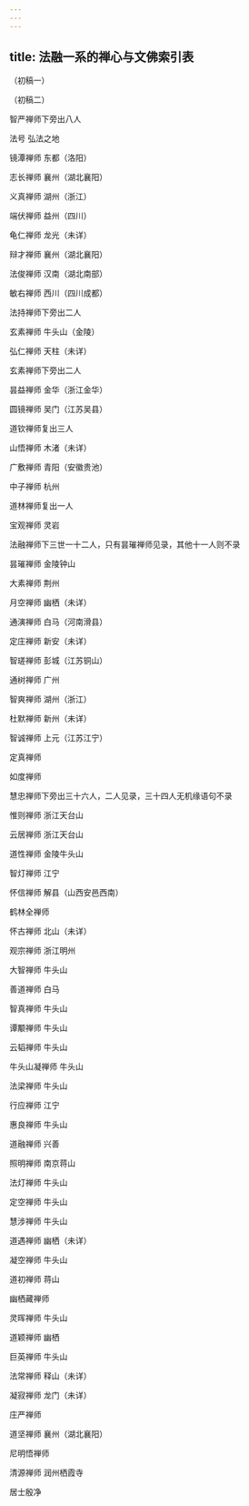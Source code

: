 ```yaml
---
---
---
```

title: 法融一系的禅心与文佛索引表
---





（初稿一）





（初稿二）


智严禅师下旁出八人

法号 弘法之地

镜潭禅师 东都（洛阳）

志长禅师 襄州（湖北襄阳）

义真禅师 湖州（浙江）

端伏禅师 益州（四川）

龟仁禅师 龙光（未详）

辩才禅师 襄州（湖北襄阳）

法俊禅师 汉南（湖北南部）

敏右禅师 西川（四川成都）

法持禅师下旁出二人

玄素禅师 牛头山（金陵）

弘仁禅师 天柱（未详）

玄素禅师下旁出二人

昙益禅师 金华（浙江金华）

圆镜禅师 吴门（江苏吴县）

道钦禅师复出三人

山悟禅师 木渚（未详）

广敷禅师 青阳（安徽贵池）

中子禅师 杭州

道林禅师复出一人

宝观禅师 灵岩

法融禅师下三世一十二人，只有昙璀禅师见录，其他十一人则不录

昙璀禅师 金陵钟山

大素禅师 荆州

月空禅师 幽栖（未详）

通演禅师 白马（河南滑县）

定庄禅师 新安（未详）

智瑳禅师 彭城（江苏铜山）

通树禅师 广州

智爽禅师 湖州（浙江）

杜默禅师 新州（未详）

智诚禅师 上元（江苏江宁）

定真禅师

如度禅师

慧忠禅师下旁出三十六人，二人见录，三十四人无机缘语句不录

惟则禅师 浙江天台山

云居禅师 浙江天台山

道性禅师 金陵牛头山

智灯禅师 江宁

怀信禅师 解县（山西安邑西南）

鹤林全禅师

怀古禅师 北山（未详）

观宗禅师 浙江明州

大智禅师 牛头山

善道禅师 白马

智真禅师 牛头山

谭颙禅师 牛头山

云韬禅师 牛头山

牛头山凝禅师 牛头山

法梁禅师 牛头山

行应禅师 江宁

惠良禅师 牛头山

道融禅师 兴善

照明禅师 南京蒋山

法灯禅师 牛头山

定空禅师 牛头山

慧涉禅师 牛头山

道遇禅师 幽栖（未详）

凝空禅师 牛头山

道初禅师 蒋山

幽栖藏禅师

灵晖禅师 牛头山

道颖禅师 幽栖

巨英禅师 牛头山

法常禅师 释山（未详）

凝寂禅师 龙门（未详）

庄严禅师

道坚禅师 襄州（湖北襄阳）

尼明悟禅师

清源禅师 润州栖霞寺

居士殷净